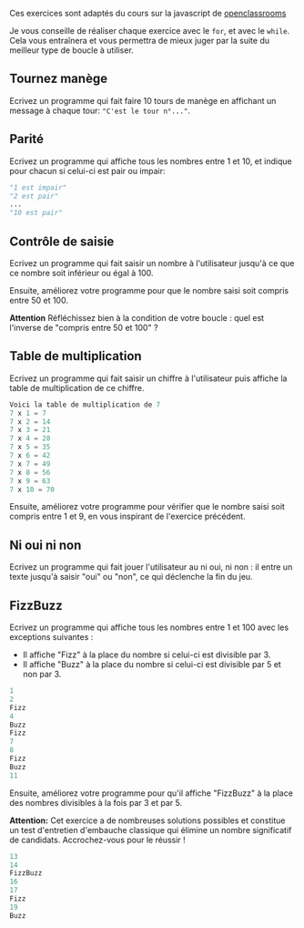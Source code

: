 Ces exercices sont adaptés du cours sur la javascript de
[openclassrooms](https://openclassrooms.com/en/courses/2984401-apprenez-a-coder-avec-javascript/3074396-repetez-des-instructions#/id/r-3075177)

Je vous conseille de réaliser chaque exercice avec le `for`, et avec le
`while`. Cela vous entraînera et vous permettra de mieux juger par la suite du
meilleur type de boucle à utiliser.

## Tournez manège

Ecrivez un programme qui fait faire 10 tours de manège en affichant un message à
chaque tour: `"C'est le tour n°..."`.

<!--
### Une solution possible

for i in range(1,11):
    print("C'est le tour n°", i) -->

## Parité

Ecrivez un programme qui affiche tous les nombres entre 1 et 10, et indique pour
chacun si celui-ci est pair ou impair:

```python
"1 est impair"
"2 est pair"
...
"10 est pair"
```

<!-- ### Une solution possible¶

for i in range(1,11):
    if i %2 ==0:
        print(i, "est pair")
    else:
        print(i, "est impair") -->

## Contrôle de saisie

Ecrivez un programme qui fait saisir un nombre à l'utilisateur jusqu'à ce que ce
nombre soit inférieur ou égal à 100.

Ensuite, améliorez votre programme pour que le nombre saisi soit compris entre
50 et 100.

**Attention** Réfléchissez bien à la condition de votre boucle : quel est
l'inverse de "compris entre 50 et 100" ?

<!-- ### Une solution possible¶

REPEAT = True
while REPEAT:
    n = int(input("Entrez un nombre compris entre 50 et 100: "))
    if (n > 49) and (n < 100):
        print("Merci pour votre réponse:)")
        REPEAT = False -->

## Table de multiplication

Ecrivez un programme qui fait saisir un chiffre à l'utilisateur puis affiche la
table de multiplication de ce chiffre.

```python
Voici la table de multiplication de 7
7 x 1 = 7
7 x 2 = 14
7 x 3 = 21
7 x 4 = 28
7 x 5 = 35
7 x 6 = 42
7 x 7 = 49
7 x 8 = 56
7 x 9 = 63
7 x 10 = 70
```

Ensuite, améliorez votre programme pour vérifier que le nombre saisi soit
compris entre 1 et 9, en vous inspirant de l'exercice précédent.

<!-- ### Une solution possible

n = int(input("Vous souhaitez afficher la table de: "))
for i in range(1,11):
    print(n, "x", i, "=", n*i) -->

## Ni oui ni non

Ecrivez un programme qui fait jouer l'utilisateur au ni oui, ni non : il entre
un texte jusqu'à saisir "oui" ou "non", ce qui déclenche la fin du jeu.

<!-- ### Une solution possible¶

print("""
Bienvenue dans le jeu du ni oui ni non
""")
# On initialise la variable reponse
reponse = ""
while (reponse != "oui") and (reponse != "non"):
    reponse = input("Que dites-vous? ")
    # On convertit la réponse en minuscules pour la comparaison
    reponse = reponse.lower()

print("PERDU! Vous avez dit", reponse) -->

## FizzBuzz

Ecrivez un programme qui affiche tous les nombres entre 1 et 100 avec les
exceptions suivantes :

- Il affiche "Fizz" à la place du nombre si celui-ci est divisible par 3.
- Il affiche "Buzz" à la place du nombre si celui-ci est divisible par 5 et non par 3.

```python
1
2
Fizz
4
Buzz
Fizz
7
8
Fizz
Buzz
11
```

Ensuite, améliorez votre programme pour qu'il affiche "FizzBuzz" à la place des
nombres divisibles à la fois par 3 et par 5.

**Attention:** Cet exercice a de nombreuses solutions possibles et constitue un
test d'entretien d'embauche classique qui élimine un nombre significatif de
candidats. Accrochez-vous pour le réussir !

```python
13
14
FizzBuzz
16
17
Fizz
19
Buzz
```

<!--
### Une solution possible¶

J'attends toujours vos propositions! -->
